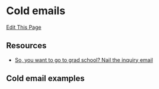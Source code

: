 # Cold emails

[Edit This Page](https://github.com/remygatins/GatinsLabProtocols/blob/main/prof_development.qmd)

## Resources

- [So, you want to go to grad school? Nail the inquiry email](https://contemplativemammoth.com/2013/04/08/so-you-want-to-go-to-grad-school-nail-the-inquiry-email/)

## Cold email examples



